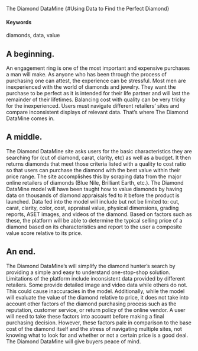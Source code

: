 The Diamond DataMine {#Using Data to Find the Perfect Diamond}

#### Keywords

diamonds, data, value

## A beginning.

An engagement ring is one of the most important and expensive purchases a man will make. As anyone who has been through the process of purchasing one can attest, the experience can be stressful. Most men are inexperienced with the world of diamonds and jewelry. They want the purchase to be perfect as it is intended for their life partner and will last the remainder of their lifetimes. Balancing cost with quality can be very tricky for the inexperienced. Users must navigate different retailers' sites and compare inconsistent displays of relevant data. That's where The Diamond DataMine comes in. 

## A middle.

The Diamond DataMine site asks users for the basic characteristics they are searching for (cut of diamond, carat, clarity, etc) as well as a budget. It then returns diamonds that meet those criteria listed with a quality to cost ratio so that users can purchase the diamond with the best value within their price range. The site accomplishes this by scraping data from the major online retailers of diamonds (Blue Nile, Brilliant Earth, etc.). The Diamond DataMine model will have been taught how to value diamonds by having data on thousands of diamond appraisals fed to it before the product is launched. Data fed into the model will include but not be limited to: cut, carat, clarity, color, cost, appraisal value, physical dimensions, grading reports, ASET images, and videos of the diamond. Based on factors such as these, the platform will be able to determine the typical selling price of a diamond based on its characteristics and report to the user a composite value score relative to its price.

## An end.

The Diamond DataMine's will simplify the diamond hunter’s search by providing a simple and easy to understand one-stop-shop solution. Limitations of the platform include inconsistent data provided by different retailers. Some provide detailed image and video data while others do not. This could cause inaccuracies in the model. Additionally, while the model will evaluate the value of the diamond relative to price, it does not take into account other factors of the diamond purchasing process such as the reputation, customer service, or return policy of the online vendor. A user will need to take these factors into account before making a final purchasing decision. However, these factors pale in comparison to the base cost of the diamond itself and the stress of navigating multiple sites, not knowing what to look for and whether or not a certain price is a good deal. The Diamond DataMine will give buyers peace of mind.  
